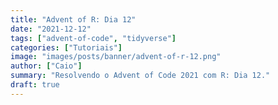 ```yaml
---
title: "Advent of R: Dia 12"
date: "2021-12-12"
tags: ["advent-of-code", "tidyverse"]
categories: ["Tutoriais"]
image: "images/posts/banner/advent-of-r-12.png"
author: ["Caio"]
summary: "Resolvendo o Advent of Code 2021 com R: Dia 12."
draft: true
---
```

